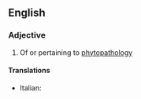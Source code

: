 ==English==

===Adjective===
{{en-adj}}

# Of or pertaining to [[phytopathology]]

====Translations====
{{trans-top}}
* Italian: {{t+|it|fitopatologico}}
{{trans-mid}}
{{trans-bottom}}